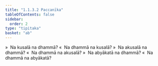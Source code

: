 ```yaml
---
title: "1.1.3.2 Paccanīka"
tableOfContents: false
sidebar:
  order: 2
type: "tipitaka"
basket: "ab"
---
```



<DynamicBreadcrumb />

<Division number="10">

<Paragraph number="44">
»  Na kusalā na dhammā?
</Paragraph>

<Paragraph number="45">
«  Na dhammā na kusalā?
</Paragraph>

<Paragraph number="46">
»  Na akusalā na dhammā?
</Paragraph>

<Paragraph number="47">
«  Na dhammā na akusalā?
</Paragraph>

<Paragraph number="48">
»  Na abyākatā na dhammā?
</Paragraph>

<Paragraph number="49">
«  Na dhammā na abyākatā?
</Paragraph>
</Division>